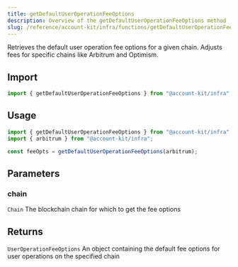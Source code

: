 ```yaml
---
title: getDefaultUserOperationFeeOptions
description: Overview of the getDefaultUserOperationFeeOptions method
slug: /reference/account-kit/infra/functions/getDefaultUserOperationFeeOptions
---
```



Retrieves the default user operation fee options for a given chain. Adjusts fees for specific chains like Arbitrum and Optimism.

## Import

```ts
import { getDefaultUserOperationFeeOptions } from "@account-kit/infra";
```

## Usage

```ts
import { getDefaultUserOperationFeeOptions } from "@account-kit/infra";
import { arbitrum } from "@account-kit/infra";

const feeOpts = getDefaultUserOperationFeeOptions(arbitrum);
```

## Parameters

### chain

`Chain`
The blockchain chain for which to get the fee options

## Returns

`UserOperationFeeOptions`
An object containing the default fee options for user operations on the specified chain
